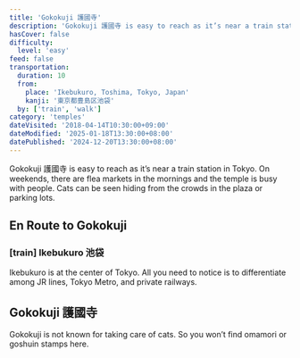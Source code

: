 ```yaml
---
title: 'Gokokuji 護國寺'
description: 'Gokokuji 護國寺 is easy to reach as it’s near a train station in Tokyo. On weekends, there are flea markets in the mornings and the temple is busy with people. Cats can be seen hiding from the crowds in the plaza or parking lots.'
hasCover: false
difficulty:
  level: 'easy'
feed: false
transportation:
  duration: 10
  from:
    place: 'Ikebukuro, Toshima, Tokyo, Japan'
    kanji: '東京都豊島区池袋'
  by: ['train', 'walk']
category: 'temples'
dateVisited: '2018-04-14T10:30:00+09:00'
dateModified: '2025-01-18T13:30:00+08:00'
datePublished: '2024-12-20T13:30:00+08:00'
---
```



Gokokuji 護國寺 is easy to reach as it’s near a train station in Tokyo. On weekends, there are flea markets in the mornings and the temple is busy with people. Cats can be seen hiding from the crowds in the plaza or parking lots.

<Abstract transportation={frontmatter.transportation} />

## En Route to Gokokuji

### [train] Ikebukuro 池袋

Ikebukuro is at the center of Tokyo. All you need to notice is to differentiate among JR lines, Tokyo Metro, and private railways.

## Gokokuji 護國寺

Gokokuji is not known for taking care of cats. So you won’t find omamori or goshuin stamps here.

